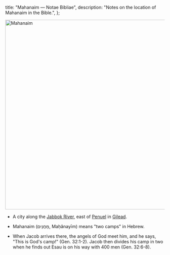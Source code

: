   title: "Mahanaim — Notae Bibliae",
  description: "Notes on the location of Mahanaim in the Bible.",
};

<Initial text="Mahanaim" />

<Image
  className="sepia rounded"
  src="/places/mahanaim.jpg"
  alt="Mahanaim"
  width="600"
  height="600"
/>

- A city along the [Jabbok River](/places/old-testament/genesis/jabbok-river), east of [Penuel](/places/old-testament/genesis/penuel) in [Gilead](/places/old-testament/genesis/gilead).

- Mahanaim (מַחֲנַיִם, Maḥănayīm) means "two camps" in Hebrew.

- When Jacob arrives there, the angels of God meet him, and he says, "This is God's camp!" (Gen. 32:1-2). Jacob then divides his camp in two when he finds out Esau is on his way with 400 men (Gen. 32:6-8).
